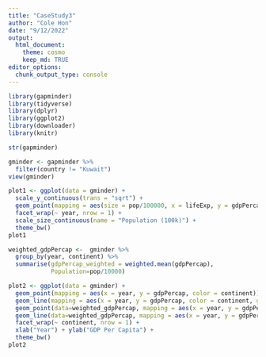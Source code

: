 ```yaml
---
title: "CaseStudy3"
author: "Cole Hon"
date: "9/12/2022"
output: 
  html_document:
    theme: cosmo
    keep_md: TRUE
editor_options: 
  chunk_output_type: console
---
```


```r
library(gapminder)
library(tidyverse)
library(dplyr)
library(ggplot2)
library(downloader)
library(knitr)

str(gapminder)
```



```r
gminder <- gapminder %>%
  filter(country != "Kuwait")
view(gminder)
```


```r
plot1 <- ggplot(data = gminder) +
  scale_y_continuous(trans = "sqrt") +
  geom_point(mapping = aes(size = pop/100000, x = lifeExp, y = gdpPercap, color = continent)) +
  facet_wrap(~ year, nrow = 1) +
  scale_size_continuous(name = "Population (100k)") +
  theme_bw() 
plot1
```



```r
weighted_gdpPercap <-  gminder %>%
  group_by(year, continent) %>%
  summarise(gdpPercap_weighted = weighted.mean(gdpPercap),
            Population=pop/10000)
```




```r
plot2 <- ggplot(data = gminder) +
  geom_point(mapping = aes(x = year, y = gdpPercap, color = continent)) +
  geom_line(mapping = aes(x = year, y = gdpPercap, color = continent, group = country )) +
  geom_point(data=weighted_gdpPercap, mapping = aes(x = year, y = gdpPercap_weighted, size = Population)) +
  geom_line(data=weighted_gdpPercap, mapping = aes(x = year, y = gdpPercap_weighted)) +
  facet_wrap(~ continent, nrow = 1) +
  xlab("Year") + ylab("GDP Per Capita") +
  theme_bw() 
plot2
```

